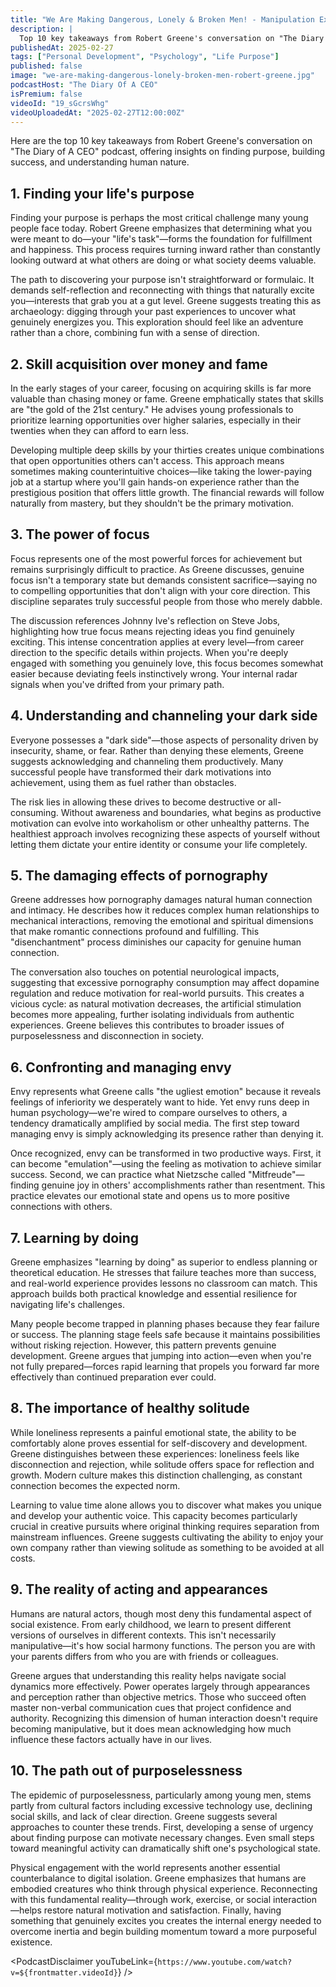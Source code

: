 ```yaml
---
title: "We Are Making Dangerous, Lonely & Broken Men! - Manipulation Expert, Robert Greene! 48 Laws Of Power"
description: |
  Top 10 key takeaways from Robert Greene's conversation on "The Diary of A CEO" podcast, offering insights on finding purpose, building success, and understanding human nature.
publishedAt: 2025-02-27
tags: ["Personal Development", "Psychology", "Life Purpose"]
published: false
image: "we-are-making-dangerous-lonely-broken-men-robert-greene.jpg"
podcastHost: "The Diary Of A CEO"
isPremium: false
videoId: "19_sGcrsWhg"
videoUploadedAt: "2025-02-27T12:00:00Z"
---
```



<PodcastSummaryPageLayout frontmatter={frontmatter}>

Here are the top 10 key takeaways from Robert Greene's conversation on "The Diary of A CEO" podcast, offering insights on finding purpose, building success, and understanding human nature.

## 1. Finding your life's purpose

Finding your purpose is perhaps the most critical challenge many young people face today. Robert Greene emphasizes that determining what you were meant to do—your "life's task"—forms the foundation for fulfillment and happiness. This process requires turning inward rather than constantly looking outward at what others are doing or what society deems valuable.

The path to discovering your purpose isn't straightforward or formulaic. It demands self-reflection and reconnecting with things that naturally excite you—interests that grab you at a gut level. Greene suggests treating this as archaeology: digging through your past experiences to uncover what genuinely energizes you. This exploration should feel like an adventure rather than a chore, combining fun with a sense of direction.

## 2. Skill acquisition over money and fame

In the early stages of your career, focusing on acquiring skills is far more valuable than chasing money or fame. Greene emphatically states that skills are "the gold of the 21st century." He advises young professionals to prioritize learning opportunities over higher salaries, especially in their twenties when they can afford to earn less.

Developing multiple deep skills by your thirties creates unique combinations that open opportunities others can't access. This approach means sometimes making counterintuitive choices—like taking the lower-paying job at a startup where you'll gain hands-on experience rather than the prestigious position that offers little growth. The financial rewards will follow naturally from mastery, but they shouldn't be the primary motivation.

## 3. The power of focus

Focus represents one of the most powerful forces for achievement but remains surprisingly difficult to practice. As Greene discusses, genuine focus isn't a temporary state but demands consistent sacrifice—saying no to compelling opportunities that don't align with your core direction. This discipline separates truly successful people from those who merely dabble.

The discussion references Johnny Ive's reflection on Steve Jobs, highlighting how true focus means rejecting ideas you find genuinely exciting. This intense concentration applies at every level—from career direction to the specific details within projects. When you're deeply engaged with something you genuinely love, this focus becomes somewhat easier because deviating feels instinctively wrong. Your internal radar signals when you've drifted from your primary path.

## 4. Understanding and channeling your dark side

Everyone possesses a "dark side"—those aspects of personality driven by insecurity, shame, or fear. Rather than denying these elements, Greene suggests acknowledging and channeling them productively. Many successful people have transformed their dark motivations into achievement, using them as fuel rather than obstacles.

The risk lies in allowing these drives to become destructive or all-consuming. Without awareness and boundaries, what begins as productive motivation can evolve into workaholism or other unhealthy patterns. The healthiest approach involves recognizing these aspects of yourself without letting them dictate your entire identity or consume your life completely.

## 5. The damaging effects of pornography

Greene addresses how pornography damages natural human connection and intimacy. He describes how it reduces complex human relationships to mechanical interactions, removing the emotional and spiritual dimensions that make romantic connections profound and fulfilling. This "disenchantment" process diminishes our capacity for genuine human connection.

The conversation also touches on potential neurological impacts, suggesting that excessive pornography consumption may affect dopamine regulation and reduce motivation for real-world pursuits. This creates a vicious cycle: as natural motivation decreases, the artificial stimulation becomes more appealing, further isolating individuals from authentic experiences. Greene believes this contributes to broader issues of purposelessness and disconnection in society.

## 6. Confronting and managing envy

Envy represents what Greene calls "the ugliest emotion" because it reveals feelings of inferiority we desperately want to hide. Yet envy runs deep in human psychology—we're wired to compare ourselves to others, a tendency dramatically amplified by social media. The first step toward managing envy is simply acknowledging its presence rather than denying it.

Once recognized, envy can be transformed in two productive ways. First, it can become "emulation"—using the feeling as motivation to achieve similar success. Second, we can practice what Nietzsche called "Mitfreude"—finding genuine joy in others' accomplishments rather than resentment. This practice elevates our emotional state and opens us to more positive connections with others.

## 7. Learning by doing

Greene emphasizes "learning by doing" as superior to endless planning or theoretical education. He stresses that failure teaches more than success, and real-world experience provides lessons no classroom can match. This approach builds both practical knowledge and essential resilience for navigating life's challenges.

Many people become trapped in planning phases because they fear failure or success. The planning stage feels safe because it maintains possibilities without risking rejection. However, this pattern prevents genuine development. Greene argues that jumping into action—even when you're not fully prepared—forces rapid learning that propels you forward far more effectively than continued preparation ever could.

## 8. The importance of healthy solitude

While loneliness represents a painful emotional state, the ability to be comfortably alone proves essential for self-discovery and development. Greene distinguishes between these experiences: loneliness feels like disconnection and rejection, while solitude offers space for reflection and growth. Modern culture makes this distinction challenging, as constant connection becomes the expected norm.

Learning to value time alone allows you to discover what makes you unique and develop your authentic voice. This capacity becomes particularly crucial in creative pursuits where original thinking requires separation from mainstream influences. Greene suggests cultivating the ability to enjoy your own company rather than viewing solitude as something to be avoided at all costs.

## 9. The reality of acting and appearances

Humans are natural actors, though most deny this fundamental aspect of social existence. From early childhood, we learn to present different versions of ourselves in different contexts. This isn't necessarily manipulative—it's how social harmony functions. The person you are with your parents differs from who you are with friends or colleagues.

Greene argues that understanding this reality helps navigate social dynamics more effectively. Power operates largely through appearances and perception rather than objective metrics. Those who succeed often master non-verbal communication cues that project confidence and authority. Recognizing this dimension of human interaction doesn't require becoming manipulative, but it does mean acknowledging how much influence these factors actually have in our lives.

## 10. The path out of purposelessness

The epidemic of purposelessness, particularly among young men, stems partly from cultural factors including excessive technology use, declining social skills, and lack of clear direction. Greene suggests several approaches to counter these trends. First, developing a sense of urgency about finding purpose can motivate necessary changes. Even small steps toward meaningful activity can dramatically shift one's psychological state.

Physical engagement with the world represents another essential counterbalance to digital isolation. Greene emphasizes that humans are embodied creatures who think through physical experience. Reconnecting with this fundamental reality—through work, exercise, or social interaction—helps restore natural motivation and satisfaction. Finally, having something that genuinely excites you creates the internal energy needed to overcome inertia and begin building momentum toward a more purposeful existence.

<PodcastDisclaimer
  youTubeLink={`https://www.youtube.com/watch?v=${frontmatter.videoId}`}
/>

</PodcastSummaryPageLayout>
